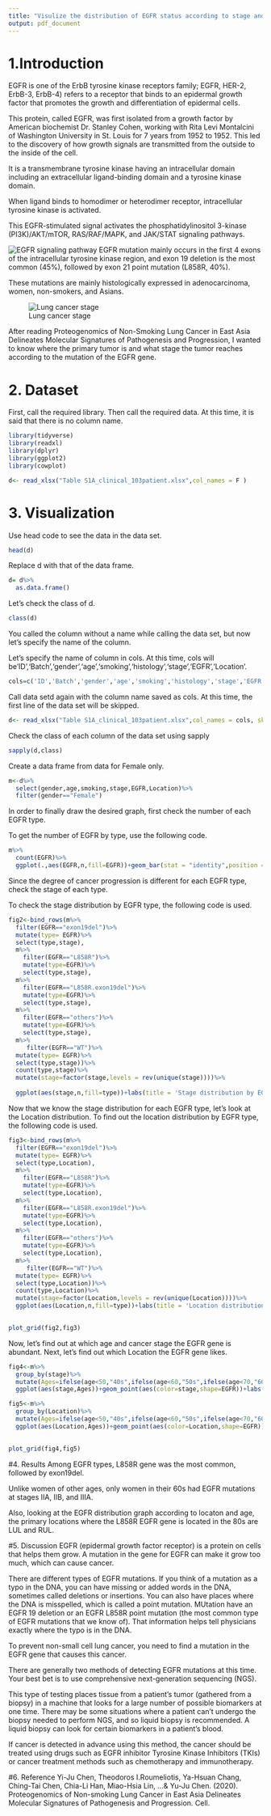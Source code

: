 ---
title: "Visulize the distribution of EGFR status according to stage and age and express the primary location of EGFR status with color"
output: pdf_document
---

# 1.Introduction
EGFR is one of the ErbB tyrosine kinase receptors family; EGFR, HER-2, ErbB-3, ErbB-4) refers to a receptor that binds to an epidermal growth factor that promotes the growth and differentiation of epidermal cells.

This protein, called EGFR, was first isolated from a growth factor by American biochemist Dr. Stanley Cohen, working with Rita Levi Montalcini of Washington University in St. Louis for 7 years from 1952 to 1952. This led to the discovery of how growth signals are transmitted from the outside to the inside of the cell.

It is a transmembrane tyrosine kinase having an intracellular domain including an extracellular ligand-binding domain and a tyrosine kinase domain.

When ligand binds to homodimer or heterodimer receptor, intracellular tyrosine kinase is activated.

This EGFR-stimulated signal activates the phosphatidylinositol 3-kinase (PI3K)/AKT/mTOR, RAS/RAF/MAPK, and JAK/STAT signaling pathways.

![EGFR signaling pathway](https://www.dovepress.com/cr_data/article_fulltext/s69000/69690/img/DDDT-69690-F01.jpg)
EGFR mutation mainly occurs in the first 4 exons of the intracellular tyrosine kinase region, and exon 19 deletion is the most common (45%), followed by exon 21 point mutation (L858R, 40%).

These mutations are mainly histologically expressed in adenocarcinoma, women, non-smokers, and Asians.

![Lung cancer stage](https://cdn5.vectorstock.com/i/1000x1000/76/19/four-stages-of-lung-cancer-vector-22417619.jpg)

After reading Proteogenomics of Non-Smoking Lung Cancer in East Asia Delineates Molecular Signatures of Pathogenesis and Progression, I wanted to know where the primary tumor is and what stage the tumor reaches according to the mutation of the EGFR gene.

# 2. Dataset
First, call the required library.
Then call the required data. At this time, it is said that there is no column name.

```{r}
library(tidyverse)
library(readxl)
library(dplyr)
library(ggplot2)
library(cowplot)

d<- read_xlsx("Table S1A_clinical_103patient.xlsx",col_names = F )
```

# 3. Visualization
Use head code to see the data in the data set. 

```{r}
head(d)
```

Replace d with that of the data frame.

```{r}
d= d%>%
  as.data.frame()
```

Let's check the class of d.

```{r}
class(d)
```
You called the column without a name while calling the data set, but now let's specify the name of the column.

Let's specify the name of column in cols.
At this time, cols will be'ID','Batch','gender','age','smoking','histology','stage','EGFR','Location'.
```{r}
cols=c('ID','Batch','gender','age','smoking','histology','stage','EGFR','Location')
```

Call data setd again with the column name saved as cols.
At this time, the first line of the data set will be skipped.

```{r}
d<- read_xlsx("Table S1A_clinical_103patient.xlsx",col_names = cols, skip = 1)
```
Check the class of each column of the data set using sapply
```{r}
sapply(d,class)
```

Create a data frame from data for Female only.
```{r}
m<-d%>%
  select(gender,age,smoking,stage,EGFR,Location)%>%
  filter(gender=="Female")
```

In order to finally draw the desired graph, first check the number of each EGFR type.

To get the number of EGFR by type, use the following code.
```{r}
m%>%
  count(EGFR)%>%
  ggplot(.,aes(EGFR,n,fill=EGFR))+geom_bar(stat = "identity",position = position_dodge())+labs(title = "Number of EGFRs by type in Female")+theme(axis.text.x=element_text(angle=60))+ylab("the number of EGFR types")
```


Since the degree of cancer progression is different for each EGFR type, check the stage of each type.

To check the stage distribution by EGFR type, the following code is used.
```{r}
fig2<-bind_rows(m%>%
  filter(EGFR=="exon19del")%>%
  mutate(type= EGFR)%>%
  select(type,stage),
  m%>%
    filter(EGFR=="L858R")%>%
    mutate(type=EGFR)%>%
    select(type,stage),
  m%>%
    filter(EGFR=="L858R.exon19del")%>%
    mutate(type=EGFR)%>%
    select(type,stage),
  m%>%
    filter(EGFR=="others")%>%
    mutate(type=EGFR)%>%
    select(type,stage),
  m%>%
     filter(EGFR=="WT")%>%
  mutate(type= EGFR)%>%
  select(type,stage))%>%
  count(type,stage)%>%
  mutate(stage=factor(stage,levels = rev(unique(stage))))%>%
  
  ggplot(aes(stage,n,fill=type))+labs(title = 'Stage distribution by EGFR type', x='Stage',y='the number of EGFR types')+scale_x_discrete(limits=c("IA","IIA","IB","IIB","IV"))+theme(axis.text.x=element_text(angle =90))+geom_bar(stat = "identity")+facet_wrap(~type,ncol = 2)
```

Now that we know the stage distribution for each EGFR type, let's look at the Location distribution.
To find out the location distribution by EGFR type, the following code is used.

```{r}
fig3<-bind_rows(m%>%
  filter(EGFR=="exon19del")%>%
  mutate(type= EGFR)%>%
  select(type,Location),
  m%>%
    filter(EGFR=="L858R")%>%
    mutate(type=EGFR)%>%
    select(type,Location),
  m%>%
    filter(EGFR=="L858R.exon19del")%>%
    mutate(type=EGFR)%>%
    select(type,Location),
  m%>%
    filter(EGFR=="others")%>%
    mutate(type=EGFR)%>%
    select(type,Location),
  m%>%
     filter(EGFR=="WT")%>%
  mutate(type= EGFR)%>%
  select(type,Location))%>%
  count(type,Location)%>%
  mutate(stage=factor(Location,levels = rev(unique(Location))))%>%
  ggplot(aes(Location,n,fill=type))+labs(title = 'Location distribution by EGFR type', x='Location',y='the number of EGFR types')+theme(axis.text.x =element_text(angle =90))+geom_bar(stat = "identity")+facet_wrap(~type,ncol = 2)
  
```

```{r}
plot_grid(fig2,fig3)

```

Now, let's find out at which age and cancer stage the EGFR gene is abundant.
Next, let's find out which Location the EGFR gene likes.

```{r}
fig4<-m%>%
  group_by(stage)%>%
  mutate(Ages=ifelse(age<50,"40s",ifelse(age<60,"50s",ifelse(age<70,"60s",ifelse(age<80,"70s",ifelse(age<90,"80s",""))))))%>%
  ggplot(aes(stage,Ages))+geom_point(aes(color=stage,shape=EGFR))+labs(title="EGFR distribution according to stage and age")

fig5<-m%>%
  group_by(Location)%>%
  mutate(Ages=ifelse(age<50,"40s",ifelse(age<60,"50s",ifelse(age<70,"60s",ifelse(age<80,"70s",ifelse(age<90,"80s",""))))))%>%
  ggplot(aes(Location,Ages))+geom_point(aes(color=Location,shape=EGFR))+labs(title = "EGFR distribution according to location and age")
  
```

```{r}
plot_grid(fig4,fig5)
```


#4. Results
Among EGFR types, L858R gene was the most common, followed by exon19del.

Unlike women of other ages, only women in their 60s had EGFR mutations at stages IIA, IIB, and IIIA.

Also, looking at the EGFR distribution graph according to locaton and age, the primary locations where the L858R EGFR gene is located in the 80s are LUL and RUL.


#5. Discussion
EGFR (epidermal growth factor receptor) is a protein on cells that helps them grow. A mutation in the gene for EGFR can make it grow too much, which can cause cancer.  

There are different types of EGFR mutations. If you think of a mutation as a typo in the DNA, you can have missing or added words in the DNA, sometimes called deletions or insertions. You can also have places where the DNA is misspelled, which is called a point mutation. 
MUtation have an EGFR 19 deletion or an EGFR L858R point mutation (the most common type of EGFR mutations that we know of). That information helps tell physicians exactly where the typo is in the DNA. 

To prevent non-small cell lung cancer, you need to find a mutation in the EGFR gene that causes this cancer.

There are generally two methods of detecting EGFR mutations at this time. Your best bet is to use comprehensive next-generation sequencing (NGS).

This type of testing places tissue from a patient’s tumor (gathered from a biopsy) in a machine that looks for a large number of possible biomarkers at one time. There may be some situations where a patient can’t undergo the biopsy needed to perform NGS, and so liquid biopsy is recommended. A liquid biopsy can look for certain biomarkers in a patient’s blood. 

If cancer is detected in advance using this method, the cancer should be treated using drugs such as EGFR inhibitor Tyrosine Kinase Inhibitors (TKIs) or cancer treatment methods such as chemotherapy and immunotherapy.

#6. Reference
Yi-Ju Chen, Theodoros I.Roumeliotis, Ya-Hsuan Chang, Ching-Tai Chen, Chia-Li Han, Miao-Hsia Lin, …&
Yu-Ju Chen. (2020). Proteogenomics of Non-smoking Lung Cancer in East Asia Delineates Molecular
Signatures of Pathogenesis and Progression. Cell.

